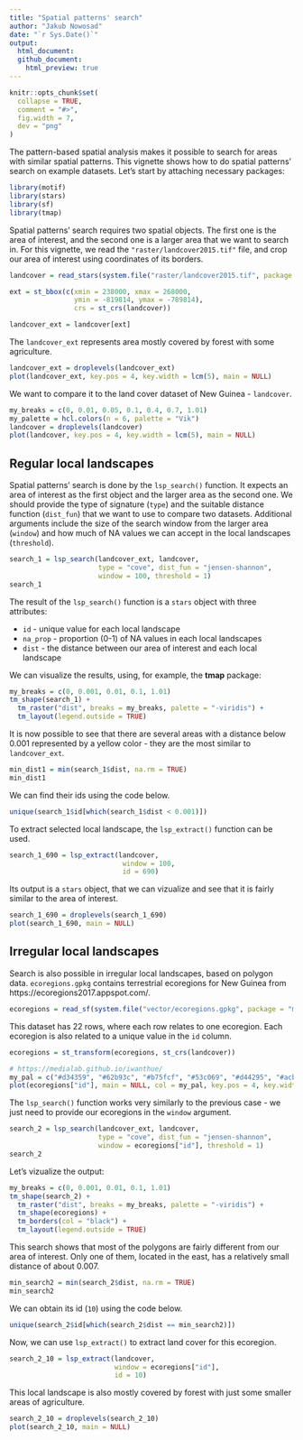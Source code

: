 ```yaml
---
title: "Spatial patterns' search"
author: "Jakub Nowosad"
date: "`r Sys.Date()`"
output: 
  html_document:
  github_document:
    html_preview: true
---
```


```r
knitr::opts_chunk$set(
  collapse = TRUE,
  comment = "#>",
  fig.width = 7,
  dev = "png"
)
```

The pattern-based spatial analysis makes it possible to search for areas with similar spatial patterns.
This vignette shows how to do spatial patterns' search on example datasets.
Let's start by attaching necessary packages:

```r
library(motif)
library(stars)
library(sf)
library(tmap)
```

Spatial patterns' search requires two spatial objects.
The first one is the area of interest, and the second one is a larger area that we want to search in.
For this vignette, we read the `"raster/landcover2015.tif"` file, and crop our area of interest using coordinates of its borders.

```r
landcover = read_stars(system.file("raster/landcover2015.tif", package = "motif"))

ext = st_bbox(c(xmin = 238000, xmax = 268000,
                ymin = -819814, ymax = -789814),
                crs = st_crs(landcover))

landcover_ext = landcover[ext]
```

The `landcover_ext` represents area mostly covered by forest with some agriculture.

```r
landcover_ext = droplevels(landcover_ext)
plot(landcover_ext, key.pos = 4, key.width = lcm(5), main = NULL)
```

We want to compare it to the land cover dataset of New Guinea - `landcover`.

```r
my_breaks = c(0, 0.01, 0.05, 0.1, 0.4, 0.7, 1.01)
my_palette = hcl.colors(n = 6, palette = "Vik")
landcover = droplevels(landcover)
plot(landcover, key.pos = 4, key.width = lcm(5), main = NULL)
```

## Regular local landscapes

Spatial patterns' search is done by the `lsp_search()` function.
It expects an area of interest as the first object and the larger area as the second one.
We should provide the type of signature (`type`) and the suitable distance function (`dist_fun`) that we want to use to compare two datasets.
Additional arguments include the size of the search window from the larger area (`window`) and how much of NA values we can accept in the local landscapes (`threshold`).

```r
search_1 = lsp_search(landcover_ext, landcover, 
                      type = "cove", dist_fun = "jensen-shannon",
                      window = 100, threshold = 1)
search_1
```

The result of the `lsp_search()` function is a `stars` object with three attributes: 

- `id` - unique value for each local landscape
- `na_prop` - proportion (0-1) of NA values in each local landscapes
- `dist` - the distance between our area of interest and each local landscape

We can visualize the results, using, for example, the **tmap** package:

```r
my_breaks = c(0, 0.001, 0.01, 0.1, 1.01)
tm_shape(search_1) +
  tm_raster("dist", breaks = my_breaks, palette = "-viridis") +
  tm_layout(legend.outside = TRUE)
```

It is now possible to see that there are several areas with a distance below 0.001 represented by a yellow color - they are the most similar to `landcover_ext`.

```r
min_dist1 = min(search_1$dist, na.rm = TRUE)
min_dist1
```

We can find their ids using the code below.

```r
unique(search_1$id[which(search_1$dist < 0.001)])
```

To extract selected local landscape, the `lsp_extract()` function can be used.

```r
search_1_690 = lsp_extract(landcover,
                            window = 100,
                            id = 690)
```

Its output is a `stars` object, that we can vizualize and see that it is fairly similar to the area of interest.

```r
search_1_690 = droplevels(search_1_690)
plot(search_1_690, main = NULL)
```

## Irregular local landscapes

Search is also possible in irregular local landscapes, based on polygon data.
`ecoregions.gpkg` contains terrestrial ecoregions for New Guinea from https://ecoregions2017.appspot.com/. 

```r
ecoregions = read_sf(system.file("vector/ecoregions.gpkg", package = "motif"))
```

This dataset has 22 rows, where each row relates to one ecoregion.
Each ecoregion is also related to a unique value in the `id` column.

```r
ecoregions = st_transform(ecoregions, st_crs(landcover))
```

```r
# https://medialab.github.io/iwanthue/
my_pal = c("#d34359", "#62b93c", "#b75fcf", "#53c069", "#d44295", "#acb939", "#626edd", "#dc9e36", "#8156a8", "#4b8734", "#d98dc7", "#58c096", "#cc542a", "#48bbd2", "#bf814d", "#6686c8", "#968c30", "#a34d78", "#36815b", "#c26963", "#a2b36b", "#6b6829")
plot(ecoregions["id"], main = NULL, col = my_pal, key.pos = 4, key.width = lcm(5))
```

The `lsp_search()` function works very similarly to the previous case - we just need to provide our ecoregions in the `window` argument.

```r
search_2 = lsp_search(landcover_ext, landcover, 
                      type = "cove", dist_fun = "jensen-shannon",
                      window = ecoregions["id"], threshold = 1)
search_2
```

Let's vizualize the output:

```r
my_breaks = c(0, 0.001, 0.01, 0.1, 1.01)
tm_shape(search_2) +
  tm_raster("dist", breaks = my_breaks, palette = "-viridis") +
  tm_shape(ecoregions) +
  tm_borders(col = "black") +
  tm_layout(legend.outside = TRUE)
```

This search shows that most of the polygons are fairly different from our area of interest.
Only one of them, located in the east, has a relatively small distance of about 0.007.

```r
min_search2 = min(search_2$dist, na.rm = TRUE)
min_search2
```

We can obtain its id (`10`) using the code below.

```r
unique(search_2$id[which(search_2$dist == min_search2)])
```

Now, we can use `lsp_extract()` to extract land cover for this ecoregion.

```r
search_2_10 = lsp_extract(landcover,
                          window = ecoregions["id"],
                          id = 10)
```

This local landscape is also mostly covered by forest with just some smaller areas of agriculture.

```r
search_2_10 = droplevels(search_2_10)
plot(search_2_10, main = NULL)
```
